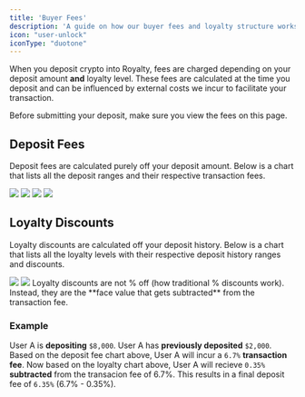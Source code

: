 ```yaml
---
title: 'Buyer Fees'
description: 'A guide on how our buyer fees and loyalty structure works'
icon: "user-unlock"
iconType: "duotone"
---
```


When you deposit crypto into Royalty, fees are charged depending on your deposit amount **and** loyalty level. These fees are calculated at the time you deposit and can be influenced by external costs we incur to facilitate your transaction.

<Warning>
Before submitting your deposit, make sure you view the fees on this page.
</Warning>

## Deposit Fees

Deposit fees are calculated purely off your deposit amount. Below is a chart that lists all the deposit ranges and their respective transaction fees.

<img className="block dark:hidden rounded-md" src="/images/buyerfees-dark.png" />
  <img className="hidden dark:block rounded-md" src="/images/buyerfees-dark.png" />

  <img className="block dark:hidden rounded-md" src="/images/buyerfees-dark2.png" />
  <img className="hidden dark:block rounded-md" src="/images/buyerfees-dark2.png" />

## Loyalty Discounts

Loyalty discounts are calculated off your deposit history. Below is a chart that lists all the loyalty levels with their respective deposit history ranges and discounts.

<img className="block dark:hidden rounded-md" src="/images/buyerloyalty-dark.png" />
  <img className="hidden dark:block rounded-md" src="/images/buyerloyalty-dark.png" />

<Warning>
Loyalty discounts are not % off (how traditional % discounts work). Instead, they are the **face value that gets subtracted** from the transaction fee.
</Warning>

### Example

User A is **depositing** `$8,000`. User A has **previously deposited** `$2,000`. Based on the deposit fee chart above, User A will incur a `6.7%` **transaction fee**. Now based on the loyalty chart above, User A will recieve `0.35%` **subtracted** from the transacion fee of 6.7%. This results in a final deposit fee of `6.35%` (6.7% - 0.35%).